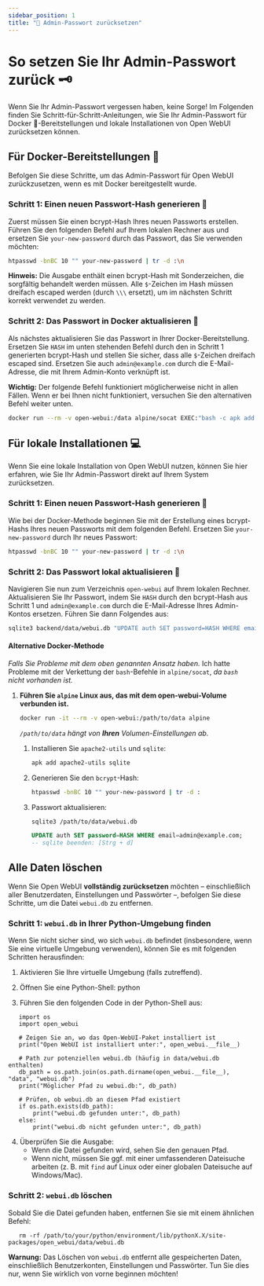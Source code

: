 ```yaml
---
sidebar_position: 1
title: "🔑 Admin-Passwort zurücksetzen"
---
```


# So setzen Sie Ihr Admin-Passwort zurück 🗝️

Wenn Sie Ihr Admin-Passwort vergessen haben, keine Sorge! Im Folgenden finden Sie Schritt-für-Schritt-Anleitungen, wie Sie Ihr Admin-Passwort für Docker 🐳-Bereitstellungen und lokale Installationen von Open WebUI zurücksetzen können.

## Für Docker-Bereitstellungen 🐳

Befolgen Sie diese Schritte, um das Admin-Passwort für Open WebUI zurückzusetzen, wenn es mit Docker bereitgestellt wurde.

### Schritt 1: Einen neuen Passwort-Hash generieren 🔐

Zuerst müssen Sie einen bcrypt-Hash Ihres neuen Passworts erstellen. Führen Sie den folgenden Befehl auf Ihrem lokalen Rechner aus und ersetzen Sie `your-new-password` durch das Passwort, das Sie verwenden möchten:

```bash
htpasswd -bnBC 10 "" your-new-password | tr -d :\n
```

**Hinweis:** Die Ausgabe enthält einen bcrypt-Hash mit Sonderzeichen, die sorgfältig behandelt werden müssen. Alle `$`-Zeichen im Hash müssen dreifach escaped werden (durch `\\\` ersetzt), um im nächsten Schritt korrekt verwendet zu werden.

### Schritt 2: Das Passwort in Docker aktualisieren 🔄

Als nächstes aktualisieren Sie das Passwort in Ihrer Docker-Bereitstellung. Ersetzen Sie `HASH` im unten stehenden Befehl durch den in Schritt 1 generierten bcrypt-Hash und stellen Sie sicher, dass alle `$`-Zeichen dreifach escaped sind. Ersetzen Sie auch `admin@example.com` durch die E-Mail-Adresse, die mit Ihrem Admin-Konto verknüpft ist.

**Wichtig:** Der folgende Befehl funktioniert möglicherweise nicht in allen Fällen. Wenn er bei Ihnen nicht funktioniert, versuchen Sie den alternativen Befehl weiter unten.

```bash
docker run --rm -v open-webui:/data alpine/socat EXEC:"bash -c apk add sqlite && echo UPDATE auth SET password=\HASH\ WHERE email=\admin@example.com\; | sqlite3 /data/webui.db", STDIO
```

## Für lokale Installationen 💻

Wenn Sie eine lokale Installation von Open WebUI nutzen, können Sie hier erfahren, wie Sie Ihr Admin-Passwort direkt auf Ihrem System zurücksetzen.

### Schritt 1: Einen neuen Passwort-Hash generieren 🔐

Wie bei der Docker-Methode beginnen Sie mit der Erstellung eines bcrypt-Hashs Ihres neuen Passworts mit dem folgenden Befehl. Ersetzen Sie `your-new-password` durch Ihr neues Passwort:

```bash
htpasswd -bnBC 10 "" your-new-password | tr -d :\n
```

### Schritt 2: Das Passwort lokal aktualisieren 🔄

Navigieren Sie nun zum Verzeichnis `open-webui` auf Ihrem lokalen Rechner. Aktualisieren Sie Ihr Passwort, indem Sie `HASH` durch den bcrypt-Hash aus Schritt 1 und `admin@example.com` durch die E-Mail-Adresse Ihres Admin-Kontos ersetzen. Führen Sie dann Folgendes aus:

```bash
sqlite3 backend/data/webui.db "UPDATE auth SET password=HASH WHERE email=admin@example.com;"
```


#### Alternative Docker-Methode

_Falls Sie Probleme mit dem oben genannten Ansatz haben._ Ich hatte Probleme mit der Verkettung der `bash`-Befehle in `alpine/socat`, _da `bash` nicht vorhanden ist._

1. **Führen Sie `alpine` Linux aus, das mit dem open-webui-Volume verbunden ist.**

    ```bash
    docker run -it --rm -v open-webui:/path/to/data alpine
    ```
    _`/path/to/data` hängt von __Ihren__ Volumen-Einstellungen ab._

    1. Installieren Sie `apache2-utils` und `sqlite`:

        ```sh
        apk add apache2-utils sqlite
        ```
    1. Generieren Sie den `bcrypt`-Hash:

        ```sh
        htpasswd -bnBC 10 "" your-new-password | tr -d :
        ```

    1. Passwort aktualisieren:

        ```sh
        sqlite3 /path/to/data/webui.db
        ```

        ```sql
        UPDATE auth SET password=HASH WHERE email=admin@example.com;
        -- sqlite beenden: [Strg + d]
        ```
## Alle Daten löschen

Wenn Sie Open WebUI **vollständig zurücksetzen** möchten – einschließlich aller Benutzerdaten, Einstellungen und Passwörter –, befolgen Sie diese Schritte, um die Datei `webui.db` zu entfernen.

### Schritt 1: `webui.db` in Ihrer Python-Umgebung finden

Wenn Sie nicht sicher sind, wo sich `webui.db` befindet (insbesondere, wenn Sie eine virtuelle Umgebung verwenden), können Sie es mit folgenden Schritten herausfinden:

1. Aktivieren Sie Ihre virtuelle Umgebung (falls zutreffend).
2. Öffnen Sie eine Python-Shell:
   python

3. Führen Sie den folgenden Code in der Python-Shell aus:
```
   import os
   import open_webui

   # Zeigen Sie an, wo das Open-WebUI-Paket installiert ist
   print("Open WebUI ist installiert unter:", open_webui.__file__)

   # Path zur potenziellen webui.db (häufig in data/webui.db enthalten)
   db_path = os.path.join(os.path.dirname(open_webui.__file__), "data", "webui.db")
   print("Möglicher Pfad zu webui.db:", db_path)

   # Prüfen, ob webui.db an diesem Pfad existiert
   if os.path.exists(db_path):
       print("webui.db gefunden unter:", db_path)
   else:
       print("webui.db nicht gefunden unter:", db_path)
```
4. Überprüfen Sie die Ausgabe:
   - Wenn die Datei gefunden wird, sehen Sie den genauen Pfad.
   - Wenn nicht, müssen Sie ggf. mit einer umfassenderen Dateisuche arbeiten (z. B. mit `find` auf Linux oder einer globalen Dateisuche auf Windows/Mac).

### Schritt 2: `webui.db` löschen

Sobald Sie die Datei gefunden haben, entfernen Sie sie mit einem ähnlichen Befehl:

```
   rm -rf /path/to/your/python/environment/lib/pythonX.X/site-packages/open_webui/data/webui.db
```

**Warnung:** Das Löschen von `webui.db` entfernt alle gespeicherten Daten, einschließlich Benutzerkonten, Einstellungen und Passwörter. Tun Sie dies nur, wenn Sie wirklich von vorne beginnen möchten!

        

